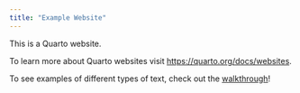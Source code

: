```yaml
---
title: "Example Website"
---
```


This is a Quarto website.

To learn more about Quarto websites visit <https://quarto.org/docs/websites>.

To see examples of different types of text, check out the [walkthrough](walkthrough.qmd)!
